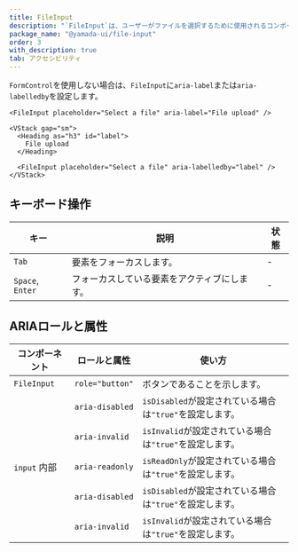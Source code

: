 ```yaml
---
title: FileInput
description: "`FileInput`は、ユーザーがファイルを選択するために使用されるコンポーネントです。"
package_name: "@yamada-ui/file-input"
order: 3
with_description: true
tab: アクセシビリティ
---
```


`FormControl`を使用しない場合は、`FileInput`に`aria-label`または`aria-labelledby`を設定します。

```tsx live=false
<FileInput placeholder="Select a file" aria-label="File upload" />
```

```tsx live=false
<VStack gap="sm">
  <Heading as="h3" id="label">
    File upload
  </Heading>

  <FileInput placeholder="Select a file" aria-labelledby="label" />
</VStack>
```

## キーボード操作

| キー             | 説明                                         | 状態 |
| ---------------- | -------------------------------------------- | ---- |
| `Tab`            | 要素をフォーカスします。                     | -    |
| `Space`, `Enter` | フォーカスしている要素をアクティブにします。 | -    |

## ARIAロールと属性

| コンポーネント          | ロールと属性    | 使い方                                                   |
| ----------------------- | --------------- | -------------------------------------------------------- |
| `FileInput`             | `role="button"` | ボタンであることを示します。                             |
|                         | `aria-disabled` | `isDisabled`が設定されている場合は`"true"`を設定します。 |
|                         | `aria-invalid`  | `isInvalid`が設定されている場合は`"true"`を設定します。  |
| `input` <Tag>内部</Tag> | `aria-readonly` | `isReadOnly`が設定されている場合は`"true"`を設定します。 |
|                         | `aria-disabled` | `isDisabled`が設定されている場合は`"true"`を設定します。 |
|                         | `aria-invalid`  | `isInvalid`が設定されている場合は`"true"`を設定します。  |
